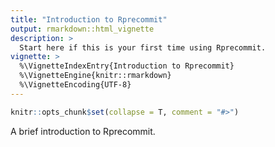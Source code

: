 ---
title: "Introduction to Rprecommit"
output: rmarkdown::html_vignette
description: >
  Start here if this is your first time using Rprecommit.
vignette: >
  %\VignetteIndexEntry{Introduction to Rprecommit}
  %\VignetteEngine{knitr::rmarkdown}
  %\VignetteEncoding{UTF-8}
---

```{r echo = FALSE, message = FALSE}
knitr::opts_chunk$set(collapse = T, comment = "#>")
```

A brief introduction to Rprecommit.
